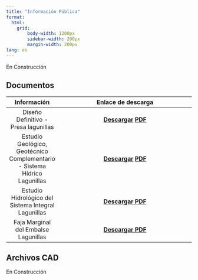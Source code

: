 ```yaml
---
title: "Información Pública"
format: 
  html:
    grid: 
        body-width: 1200px
        sidebar-width: 200px
        margin-width: 200px
lang: es 
---
```


En Construcción

::: panel-tabset
## Documentos

|                                Información                                |                                                                                                                  Enlace de descarga                                                                                                                  |
|:-------------------------------------------------------------------------:|:----------------------------------------------------------------------------------------------------------------------------------------------------------------------------------------------------------------------------------------------------:|
|                   Diseño Definitivo - Presa lagunillas                    | [**Descargar**](https://drive.usercontent.google.com/u/0/uc?id=18V8pvXhqbXCM8Ghk8G_RYH_H13NkakEQ&export=download) [**PDF**](https://drive.usercontent.google.com/u/0/uc?id=18V8pvXhqbXCM8Ghk8G_RYH_H13NkakEQ&export=download "Click para descargar") |
| Estudio Geológico, Geotécnico Complementario - Sistema Hídrico Lagunillas | [**Descargar**](https://drive.usercontent.google.com/u/0/uc?id=1vlyFbx45VXWJvby5yCWC4lf09oCccK3C&export=download) [**PDF**](https://drive.usercontent.google.com/u/0/uc?id=1vlyFbx45VXWJvby5yCWC4lf09oCccK3C&export=download "Click para descargar") |
|            Estudio Hidrológico del Sistema Integral Lagunillas            |                                                                [**Descargar PDF**](https://drive.usercontent.google.com/u/0/uc?id=1LnYEqhgzR37O641JIV5-Ap8_K0UZo6KG&export=download)                                                                 |
|                   Faja Marginal del Embalse Lagunillas                    |                                                                      [**Descargar PDF**](https://www.ana.gob.pe/sites/default/files/normatividad/files/67-RD-0233-2019-08.pdf)                                                                       |

## Archivos CAD

En Construcción
:::
